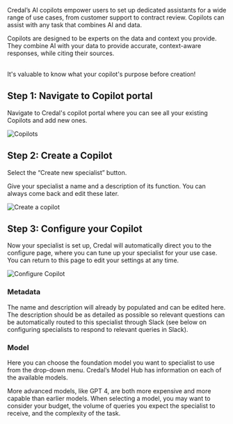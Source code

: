 Credal’s AI copilots empower users to set up dedicated assistants for a
wide range of use cases, from customer support to contract review.
Copilots can assist with any task that combines AI and data.

Copilots are designed to be experts on the data and context you provide.
They combine AI with your data to provide accurate, context-aware responses,
while citing their sources.

<br />

<Callout intent="warning">
  It's valuable to know what your copilot's purpose before creation!
</Callout>

<br />

## Step 1: Navigate to Copilot portal

Navigate to Credal's copilot portal where you can see all your
existing Copilots and add new ones.

![Copilots](https://fern-image-hosting.s3.amazonaws.com/credal/copilots-list.png)

## Step 2: Create a Copilot

Select the “Create new specialist” button.

Give your specialist a name and a description of its function.
You can always come back and edit these later.

![Create a copilot](https://fern-image-hosting.s3.amazonaws.com/credal/copilots-create.png)

## Step 3: Configure your Copilot

Now your specialist is set up, Credal will automatically direct you to
the configure page, where you can tune up your specialist for your use case.
You can return to this page to edit your settings at any time.

![Configure Copilot](https://fern-image-hosting.s3.amazonaws.com/credal/copilots-configure.png)

### Metadata

The name and description will already by populated and can be edited here.
The description should be as detailed as possible so relevant questions can
be automatically routed to this specialist through Slack
(see below on configuring specialists to respond to relevant queries in Slack).

### Model

Here you can choose the foundation model you want to specialist to use
from the drop-down menu. Credal’s Model Hub has information on each of
the available models.

More advanced models, like GPT 4, are both more expensive and more capable than
earlier models. When selecting a model, you may want to consider your budget,
the volume of queries you expect the specialist to receive,
and the complexity of the task.
